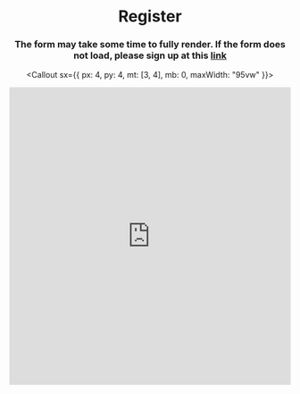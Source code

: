
<Header sx={{ bg: 'coolBg', mb: 0 }} width="narrow">

# Register

### The form may take some time to fully render. If the form does not load, please sign up at this [link](https://airtable.com/shr5uBXIbPD6p7uMc)

<Callout sx={{ px: 4, py: 4, mt: [3, 4], mb: 0, maxWidth: "95vw" }}>
  <iframe
    class="airtable-embed"
    src="https://airtable.com/embed/shr5uBXIbPD6p7uMc?backgroundColor=red"
    frameborder="0"
    onmousewheel=""
    width="100%"
    height="533"
    style={{ background: "transparent", border: "1px solid #ccc" }}
  ></iframe>
</Callout>

</Header>

